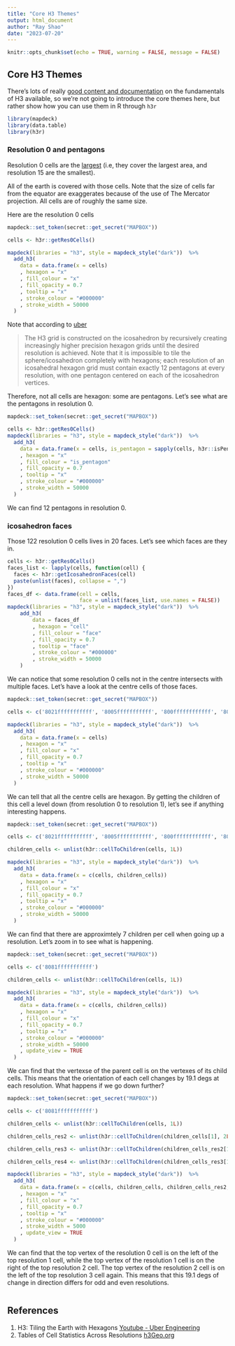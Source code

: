 ```yaml
---
title: "Core H3 Themes"
output: html_document
author: "Ray Shao"
date: "2023-07-20"
---
```


```r
knitr::opts_chunk$set(echo = TRUE, warning = FALSE, message = FALSE)
```


## Core H3 Themes

There's lots of really [good content and documentation]() on the fundamentals of H3 available, so we're not going to introduce the core themes here, but rather show how you can use them in R through `h3r`


```r
library(mapdeck)
library(data.table)
library(h3r)
```

### Resolution 0 and pentagons

Resolution 0 cells are the [largest](https://h3geo.org/docs/core-library/restable#average-area-in-km2) (i.e, they cover the largest area, and resolution 15 are the smallest).

All of the earth is covered with those cells. Note that the size of cells far from the equator are exaggerates because of the use of The Mercator projection. All cells are of roughly the same size.

Here are the resolution 0 cells

```r


mapdeck::set_token(secret::get_secret("MAPBOX"))

cells <- h3r::getRes0Cells()

mapdeck(libraries = "h3", style = mapdeck_style("dark"))  %>%
  add_h3(
    data = data.frame(x = cells)
    , hexagon = "x"
    , fill_colour = "x"
    , fill_opacity = 0.7
    , tooltip = "x"
    , stroke_colour = "#000000"
    , stroke_width = 50000
  )
```


Note that according to [uber](https://h3geo.org/docs/core-library/overview/) 

> The H3 grid is constructed on the icosahedron by recursively creating increasingly higher precision hexagon grids until the desired resolution is achieved. Note that it is impossible to tile the sphere/icosahedron completely with hexagons; each resolution of an icosahedral hexagon grid must contain exactly 12 pentagons at every resolution, with one pentagon centered on each of the icosahedron vertices. 

Therefore, not all cells are hexagon: some are pentagons. Let's see what are the pentagons in resolution 0.

```r
mapdeck::set_token(secret::get_secret("MAPBOX"))

cells <- h3r::getRes0Cells()
mapdeck(libraries = "h3", style = mapdeck_style("dark"))  %>%
  add_h3(
    data = data.frame(x = cells, is_pentagon = sapply(cells, h3r::isPentagon))
    , hexagon = "x"
    , fill_colour = "is_pentagon"
    , fill_opacity = 0.7
    , tooltip = "x"
    , stroke_colour = "#000000"
    , stroke_width = 50000
  )
```
We can find 12 pentagons in resolution 0. 

### icosahedron faces
Those 122 resolution 0 cells lives in 20 faces. Let's see which faces are they in.
```r
cells <- h3r::getRes0Cells()
faces_list <- lapply(cells, function(cell) {
  faces <- h3r::getIcosahedronFaces(cell)
  paste(unlist(faces), collapse = ",")
})
faces_df <- data.frame(cell = cells,
                       face = unlist(faces_list, use.names = FALSE))
mapdeck(libraries = "h3", style = mapdeck_style("dark"))  %>%
    add_h3(
        data = faces_df
        , hexagon = "cell"
        , fill_colour = "face"
        , fill_opacity = 0.7
        , tooltip = "face"
        , stroke_colour = "#000000"
        , stroke_width = 50000
    )
```
We can notice that some resolution 0 cells not in the centre intersects with multiple faces. Let's have a look at the centre cells of those faces.
```r
mapdeck::set_token(secret::get_secret("MAPBOX"))

cells <- c('8021fffffffffff', '8005fffffffffff', '800ffffffffffff', '8035fffffffffff', '803ffffffffffff', '8065fffffffffff', '8033fffffffffff', '8049fffffffffff', '8081fffffffffff', '8097fffffffffff', '8073fffffffffff', '805dfffffffffff', '808ffffffffffff', '80c1fffffffffff', '80abfffffffffff', '80bffffffffffff', '80b5fffffffffff', '80d3fffffffffff', '80effffffffffff', '80e5fffffffffff')

mapdeck(libraries = "h3", style = mapdeck_style("dark"))  %>%
  add_h3(
    data = data.frame(x = cells)
    , hexagon = "x"
    , fill_colour = "x"
    , fill_opacity = 0.7
    , tooltip = "x"
    , stroke_colour = "#000000"
    , stroke_width = 50000
  )
```
We can tell that all the centre cells are hexagon. By getting the children of this cell a level down (from resolution 0 to resolution 1), let's see if anything interesting happens.
```r
mapdeck::set_token(secret::get_secret("MAPBOX"))

cells <- c('8021fffffffffff', '8005fffffffffff', '800ffffffffffff', '8035fffffffffff', '803ffffffffffff', '8065fffffffffff', '8033fffffffffff', '8049fffffffffff', '8081fffffffffff', '8097fffffffffff', '8073fffffffffff', '805dfffffffffff', '808ffffffffffff', '80c1fffffffffff', '80abfffffffffff', '80bffffffffffff', '80b5fffffffffff', '80d3fffffffffff', '80effffffffffff', '80e5fffffffffff')

children_cells <- unlist(h3r::cellToChildren(cells, 1L))

mapdeck(libraries = "h3", style = mapdeck_style("dark"))  %>%
  add_h3(
    data = data.frame(x = c(cells, children_cells))
    , hexagon = "x"
    , fill_colour = "x"
    , fill_opacity = 0.7
    , tooltip = "x"
    , stroke_colour = "#000000"
    , stroke_width = 50000
  )
```
We can find that there are approximtely 7 children per cell when going up a resolution. Let's zoom in to see what is happening.

```r
mapdeck::set_token(secret::get_secret("MAPBOX"))

cells <- c('8081fffffffffff')

children_cells <- unlist(h3r::cellToChildren(cells, 1L))

mapdeck(libraries = "h3", style = mapdeck_style("dark"))  %>%
  add_h3(
    data = data.frame(x = c(cells, children_cells))
    , hexagon = "x"
    , fill_colour = "x"
    , fill_opacity = 0.7
    , tooltip = "x"
    , stroke_colour = "#000000"
    , stroke_width = 50000
    , update_view = TRUE
  )
```
We can find that the vertexse of the parent cell is on the vertexes of its child cells. This means that the orientation of each cell changes by 19.1 degs at each resolution. What happens if we go down further?

```r
mapdeck::set_token(secret::get_secret("MAPBOX"))

cells <- c('8081fffffffffff')

children_cells <- unlist(h3r::cellToChildren(cells, 1L))

children_cells_res2 <- unlist(h3r::cellToChildren(children_cells[1], 2L))

children_cells_res3 <- unlist(h3r::cellToChildren(children_cells_res2[1], 3L))

children_cells_res4 <- unlist(h3r::cellToChildren(children_cells_res3[1], 4L))

mapdeck(libraries = "h3", style = mapdeck_style("dark"))  %>%
  add_h3(
    data = data.frame(x = c(cells, children_cells, children_cells_res2, children_cells_res3, children_cells_res4))
    , hexagon = "x"
    , fill_colour = "x"
    , fill_opacity = 0.7
    , tooltip = "x"
    , stroke_colour = "#000000"
    , stroke_width = 5000
    , update_view = TRUE
  )
```
We can find that the top vertex of the resolution 0 cell is on the left of the top resolution 1 cell, while the top vertex of the resolution 1 cell is on the right of the top resolution 2 cell. The top vertex of the resolution 2 cell is on the left of the top resolution 3 cell again. This means that this 19.1 degs of change in direction differs for odd and even resolutions.

```r
```

## References

1. H3: Tiling the Earth with Hexagons [Youtube - Uber Engineering](https://www.youtube.com/watch?v=ay2uwtRO3QE&t=1487s)
2. Tables of Cell Statistics Across Resolutions [h3Geo.org](https://h3geo.org/docs/core-library/restable)

